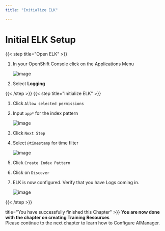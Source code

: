 ```yaml
---
title: "Initialize ELK"

---
```


# Initial ELK Setup

{{< step title="Open ELK" >}}



1. In your OpenShift Console click on the Applications Menu
	
	![image](/images/14_elk.png)

1. Select **Logging**

{{< /step >}}
{{< step title="Initialize ELK" >}}



1. Click `Allow selected permissions`

1. Input `app*` for the index pattern
	
	![image](/images/15_elk.png)
	
1. Click `Next Step`

1. Select `@timestamp` for time filter
	
	![image](/images/16_elk.png)
	
1. Click `Create Index Pattern`

1. Click on `Discover`

1. ELK is now configured. Verify that you have Logs coming in.
	
	![image](/images/17_elk.png)
	
	

{{< /step >}}

<InlineNotification kind="success"> title="You have successfully finished this Chapter" >}}
**You are now done with the chapter on creating Training Resources**\
Please continue to the next chapter to learn how to Configure AIManager.
</InlineNotification>